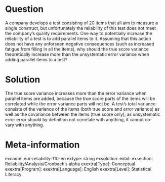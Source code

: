 Question
========
A company develops a test consisting of 20 items that all aim to measure a single construct, but unfortunately the reliability of this test does not meet the company's quality requirements. One way to potentially increase the reliability of a test is to add parallel items to it. Assuming that this action does not have any unforseen negative consequences (such as increased fatigue from filling in all the items), why should the true score variance theoretically increase more than the unsystematic error variance when adding parallel items to a test?


Solution
========
The true score variance increases more than the error variance when parallel items are added, because the true score parts of the items will be correlated while the error variance parts will not be. A test's total variance consists of the variance of the items (both true score and error variance) as well as the covariance between the items (true score only); as unsystematic error error should by definition not correlate with anything, it cannot co-vary with anything.


Meta-information
================
exname: eur-reliability-110-en
extype: string
exsolution: 
extol: 
exsection: Reliability/Analysis/Cronbach's alpha
exextra[Type]: Conceptual
exextra[Program]: 
exextra[Language]: English
exextra[Level]: Statistical Literacy
